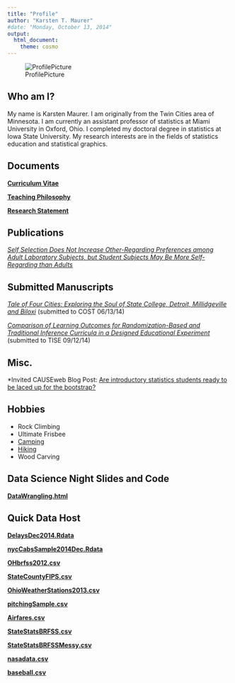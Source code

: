 ```yaml
---
title: "Profile"
author: "Karsten T. Maurer"
#date: "Monday, October 13, 2014"
output: 
  html_document:
    theme: cosmo
---
```


![ProfilePicture](images/StockholmSmall.png)

## Who am I?

My name is Karsten Maurer.  I am originally from the Twin Cities area of Minnesota. I am currently an assistant professor of statistics at Miami University in Oxford, Ohio. I completed my doctoral degree in statistics at Iowa State University. My research interests are in the fields of statistics education and statistical graphics.  

## Documents

 **[Curriculum Vitae](documents/KarstenMaurerCV.pdf)**

 **[Teaching Philosophy](documents/KarstenMaurerTeachPhil.pdf)**

 **[Research Statement](documents/KarstenMaurerResearchStatement.pdf)**

## Publications

  *[Self Selection Does Not Increase Other-Regarding Preferences among Adult Laboratory Subjects, but Student Subjects May Be More Self-Regarding than Adults](documents/SelfSelectionPaperMorrisTandT.pdf)*

## Submitted Manuscripts

  *[Tale of Four Cities: Exploring the Soul of State College, Detroit, Millidgeville and Biloxi](documents/MaurerOsthusLoy-submission1.pdf)* (submitted to COST 06/13/14)

  *[Comparison of Learning Outcomes for Randomization-Based and Traditional Inference Curricula in a Designed Educational Experiment](documents/MaurerOsthusLoy-submission1.pdf)* (submitted to TISE 09/12/14)

## Misc.

  *Invited CAUSEweb Blog Post: [Are introductory statistics students ready to be laced up for the bootstrap?](https://www.causeweb.org/sbi/?p=564)

## Hobbies

* Rock Climbing
* Ultimate Frisbee
* [Camping](images/camping.png)
* [Hiking](images/zion.png)
* Wood Carving


## Data Science Night Slides and Code

 **[DataWrangling.html](documents/DataWrangling.html)**


## Quick Data Host

 **[DelaysDec2014.Rdata](documents/DelaysDec2014.Rdata)**

 **[nycCabsSample2014Dec.Rdata](documents/nycCabsSample2014Dec.Rdata)**

 **[OHbrfss2012.csv](documents/OHbrfss2012.csv)**

 **[StateCountyFIPS.csv](documents/StateCountyFIPS.csv)**
 
 **[OhioWeatherStations2013.csv](documents/OhioWeatherStations2013.csv)**
 
 **[pitchingSample.csv](documents/pitchingSample.csv)**

 **[Airfares.csv](documents/Airfares.csv)**
 
 **[StateStatsBRFSS.csv](documents/StateStatsBRFSS.csv)**
 
 **[StateStatsBRFSSMessy.csv](documents/StateStatsBRFSSMessy.csv)**
 
 **[nasadata.csv](documents/nasadata.csv)**
 
 **[baseball.csv](documents/baseball.csv)**
